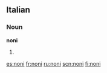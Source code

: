 ==Italian==

===Noun===
'''noni''' {{m}}

# {{plural of|[[nono]]|lang=Italian}}

[[es:noni]]
[[fr:noni]]
[[ru:noni]]
[[scn:noni]]
[[fi:noni]]